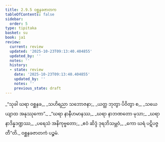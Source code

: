 ```yaml
---
title: 2.9.5 ဝစ္ဆနခဇာတက
tableOfContents: false
sidebar:
  order: 5
type: tipitaka
basket: su
book: ja1
review:
  current: review
  updated: '2025-10-23T09:13:40.404855'
  updated_by: ''
  notes: ''
  history:
  - state: review
    date: '2025-10-23T09:13:40.404855'
    updated_by: ''
    notes: ''
    previous_state: draft
---
```



<ReviewStatus review={frontmatter.review} showDetails={true} />

<HypothesisAnnotation frontmatter={frontmatter} />

<DynamicBreadcrumb />

<Division number="169" book="ja1" e="ch" v="22" p="65">

<Paragraph number="614" type="verses" book="ja1">
_“သုခါ ဃရာ ဝစ္ဆနခ,_  
_သဟိရညာ သဘောဇနာ;_  
_ယတ္ထ ဘုတွာ ပိဝိတွာ စ,_  
_သယေယျာထ အနုဿုကော”._  

</Paragraph>

</Division>
<Division number="170" book="ja1" e="ch" v="22" p="65">

<Paragraph number="615" type="verses" book="ja1">
_“ဃရာ နာနီဟမာနဿ,_  
_ဃရာ နာဘဏတော မုသာ;_  
_ဃရာ နာဒိန္နဒဏ္ဍဿ,_  
_ပရေသံ အနိကုဗ္ဗတော;_  
_ဧဝံ ဆိဒ္ဒံ ဒုရဘိသမ္ဘဝံ,_  
_ကော ဃရံ ပဋိပဇ္ဇတီ”တိ._  


</Paragraph>
</Division>

<Paragraph number="616" type="center" book="ja1">
ဝစ္ဆနခဇာတကံ ပဉ္စမံ.
</Paragraph>